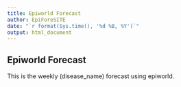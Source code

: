 ```yaml
---
title: Epiworld Forecast
author: EpiForeSITE
date: "`r format(Sys.time(), '%d %B, %Y')`"
output: html_document
---
```


## Epiworld Forecast

This is the weekly (disease_name) forecast using epiworld.
